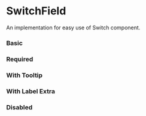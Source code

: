
<Meta of={Story} />

# SwitchField

An implementation for easy use of Switch component.

### Basic

<Canvas of={Story.Primary} />

### Required

<Canvas of={Story.Required} />

### With Tooltip

<Canvas of={Story.WithTooltip} />

### With Label Extra

<Canvas of={Story.WithExtraLabel} />

### Disabled

<Canvas of={Story.Disabled} />

<Primary />
<Controls />
